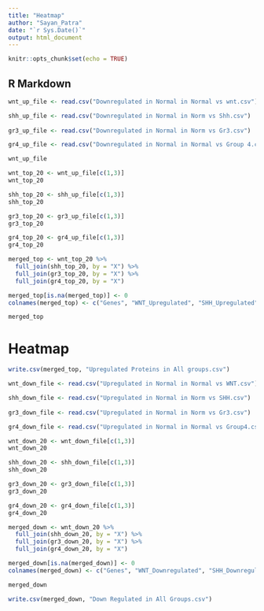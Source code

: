 ---
title: "Heatmap"
author: "Sayan_Patra"
date: "`r Sys.Date()`"
output: html_document
---

```{r setup, include=FALSE}
knitr::opts_chunk$set(echo = TRUE)
```

## R Markdown

```{r}
wnt_up_file <- read.csv("Downregulated in Normal in Normal vs wnt.csv")

shh_up_file <- read.csv("Downregulated in Normal in Norm vs Shh.csv")
  
gr3_up_file <- read.csv("Downregulated in Normal in Norm vs Gr3.csv")

gr4_up_file <- read.csv("Downregulated in Normal in Normal vs Group 4.csv")

```

```{r}
wnt_up_file
```

```{r}
wnt_top_20 <- wnt_up_file[c(1,3)]
wnt_top_20

shh_top_20 <- shh_up_file[c(1,3)]
shh_top_20

gr3_top_20 <- gr3_up_file[c(1,3)]
gr3_top_20

gr4_top_20 <- gr4_up_file[c(1,3)]
gr4_top_20

```
```{r}
merged_top <- wnt_top_20 %>%
  full_join(shh_top_20, by = "X") %>%
  full_join(gr3_top_20, by = "X") %>%
  full_join(gr4_top_20, by = "X")

merged_top[is.na(merged_top)] <- 0
colnames(merged_top) <- c("Genes", "WNT_Upregulated", "SHH_Upregulated","Group3_Upregulated","Group4_Upregulated")

merged_top
```

# Heatmap

```{r}
write.csv(merged_top, "Upregulated Proteins in All groups.csv")
```


```{r}
wnt_down_file <- read.csv("Upregulated in Normal in Normal vs WNT.csv")

shh_down_file <- read.csv("Upregulated in Normal in Norm vs SHH.csv")
  
gr3_down_file <- read.csv("Upregulated in Normal in Norm vs Gr3.csv")

gr4_down_file <- read.csv("Upregulated in Normal in Normal vs Group4.csv")

```

```{r}
wnt_down_20 <- wnt_down_file[c(1,3)]
wnt_down_20

shh_down_20 <- shh_down_file[c(1,3)]
shh_down_20

gr3_down_20 <- gr3_down_file[c(1,3)]
gr3_down_20

gr4_down_20 <- gr4_down_file[c(1,3)]
gr4_down_20

```
```{r}

merged_down <- wnt_down_20 %>%
  full_join(shh_down_20, by = "X") %>%
  full_join(gr3_down_20, by = "X") %>%
  full_join(gr4_down_20, by = "X")

merged_down[is.na(merged_down)] <- 0
colnames(merged_down) <- c("Genes", "WNT_Downregulated", "SHH_Downregulated","Group3_Downregulated","Group4_Downregulated")

merged_down
```
```{r}
write.csv(merged_down, "Down Regulated in All Groups.csv")
```






































































